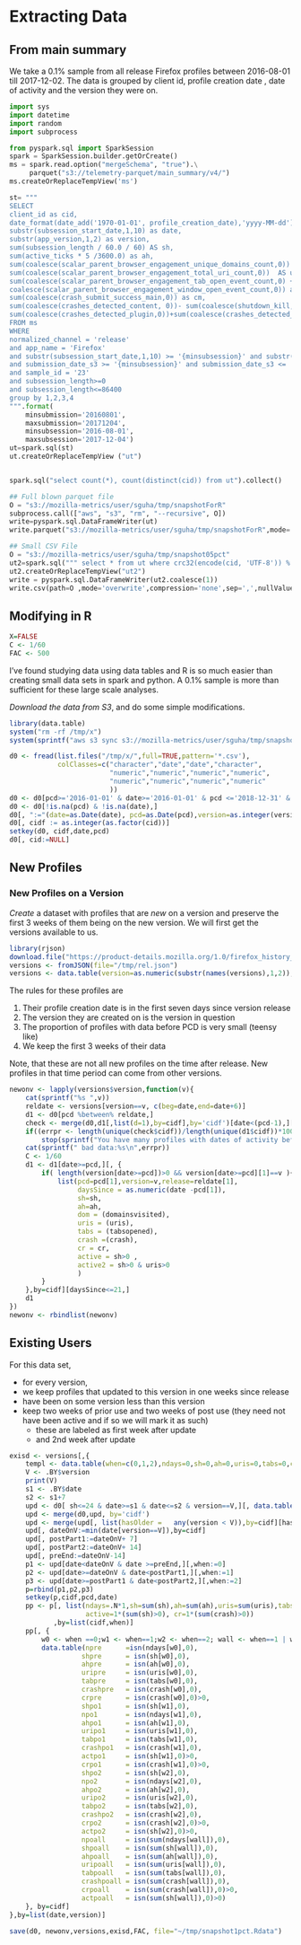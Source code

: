 # Extracting Data

## From main summary


We take  a 0.1% sample from all release Firefox profiles between 2016-08-01 till
2017-12-02. The data is grouped by client id, profile creation date , date of
activity and the version they were on.

```python


import sys
import datetime
import random
import subprocess

from pyspark.sql import SparkSession
spark = SparkSession.builder.getOrCreate()
ms = spark.read.option("mergeSchema", "true").\
     parquet("s3://telemetry-parquet/main_summary/v4/")
ms.createOrReplaceTempView('ms')

st= """
SELECT
client_id as cid,
date_format(date_add('1970-01-01', profile_creation_date),'yyyy-MM-dd') as pcd,
substr(subsession_start_date,1,10) as date,
substr(app_version,1,2) as version,
sum(subsession_length / 60.0 / 60) AS sh,
sum(active_ticks * 5 /3600.0) as ah,
sum(coalesce(scalar_parent_browser_engagement_unique_domains_count,0))  as domainsvisited,
sum(coalesce(scalar_parent_browser_engagement_total_uri_count,0))  AS uris,
sum(coalesce(scalar_parent_browser_engagement_tab_open_event_count,0) +
coalesce(scalar_parent_browser_engagement_window_open_event_count,0)) as tabsopened,
sum(coalesce(crash_submit_success_main,0)) as cm,
sum(coalesce(crashes_detected_content, 0))- sum(coalesce(shutdown_kill,0)) as cc,
sum(coalesce(crashes_detected_plugin,0))+sum(coalesce(crashes_detected_gmplugin,0)) as cp
FROM ms
WHERE
normalized_channel = 'release'
and app_name = 'Firefox'
and substr(subsession_start_date,1,10) >= '{minsubsession}' and substr(subsession_start_date,1,10)<='{maxsubsession}'
and submission_date_s3 >= '{minsubsession}' and submission_date_s3 <= '{maxsubmission}'
and sample_id = '23'
and subsession_length>=0
and subsession_length<=86400
group by 1,2,3,4
""".format(
    minsubmission='20160801',
    maxsubmission='20171204',
    minsubsession='2016-08-01',
    maxsubsession='2017-12-04')
ut=spark.sql(st)
ut.createOrReplaceTempView ("ut")


spark.sql("select count(*), count(distinct(cid)) from ut").collect()

## Full blown parquet file
O = "s3://mozilla-metrics/user/sguha/tmp/snapshotForR"
subprocess.call(["aws", "s3", "rm", "--recursive", O])
write=pyspark.sql.DataFrameWriter(ut)
write.parquet("s3://mozilla-metrics/user/sguha/tmp/snapshotForR",mode='overwrite')

## Small CSV File
O = "s3://mozilla-metrics/user/sguha/tmp/snapshot05pct"
ut2=spark.sql(""" select * from ut where crc32(encode(cid, 'UTF-8')) % 1000 < 500""")
ut2.createOrReplaceTempView("ut2")
write = pyspark.sql.DataFrameWriter(ut2.coalesce(1))
write.csv(path=O ,mode='overwrite',compression='none',sep=',',nullValue='NA',header=True)

```


## Modifying in R 

```r
X=FALSE
C <- 1/60
FAC <- 500
```

I've found studying data using data tables and R is so much easier than creating
small data sets in spark and python. A 0.1% sample is more than sufficient for
these large scale analyses.


*Download the data from S3*, and do some simple modifications. 

```r
library(data.table)
system("rm -rf /tmp/x")
system(sprintf("aws s3 sync s3://mozilla-metrics/user/sguha/tmp/snapshot1pct/ /tmp/x"))
```

```r
d0 <- fread(list.files("/tmp/x/",full=TRUE,pattern='*.csv'),
            colClasses=c("character","date","date","character",
                         "numeric","numeric","numeric","numeric",
                         "numeric","numeric","numeric","numeric"
                         ))
d0 <- d0[pcd>='2016-01-01' & date>='2016-01-01' & pcd <='2018-12-31' & date<='2018-12-31',]
d0 <- d0[!is.na(pcd) & !is.na(date),]
d0[, ":="(date=as.Date(date), pcd=as.Date(pcd),version=as.integer(version),crash=cm+cc, cr=(cm+cc)>0)]
d0[, cidf := as.integer(as.factor(cid))]
setkey(d0, cidf,date,pcd)
d0[, cid:=NULL]
```

## New Profiles

### New Profiles on a Version

*Create* a dataset with profiles that are *new* on a version and preserve the
first 3 weeks of them being on the new version. We will first get the versions
available to us. 

```r
library(rjson)
download.file("https://product-details.mozilla.org/1.0/firefox_history_major_releases.json","/tmp/rel.json")
versions <- fromJSON(file="/tmp/rel.json")
versions <- data.table(version=as.numeric(substr(names(versions),1,2)), date=as.Date(unlist(versions)))[version>=49,]
```

The rules for these profiles are

1. Their profile creation date is in the first seven days since version release
2. The version they are created on is the version in question
2. The proportion of profiles with data before PCD is very small (teensy like)
3. We keep the first 3 weeks of their data

Note, that these are not all new profiles on the time after release. New
profiles in that time period can come from other versions.

```r
newonv <- lapply(versions$version,function(v){
    cat(sprintf("%s ",v))
    reldate <- versions[version==v, c(beg=date,end=date+6)]
    d1 <- d0[pcd %between% reldate,]
    check <- merge(d0,d1[,list(d=1),by=cidf],by='cidf')[date<(pcd-1),][, list(date,pcd) ,by=cidf]
    if((errpr <- length(unique(check$cidf))/length(unique(d1$cidf))*100)>0.5)
        stop(sprintf("You have many profiles with dates of activity before the profile creation date: %s",errpr))
    cat(sprintf(" bad data:%s\n",errpr))
    C <- 1/60
    d1 <- d1[date>=pcd,][, {
        if( length(version[date>=pcd])>0 && version[date>=pcd][1]==v ){
            list(pcd=pcd[1],version=v,release=reldate[1],
                 daysSince = as.numeric(date -pcd[1]),
                 sh=sh,
                 ah=ah,
                 dom = (domainsvisited),
                 uris = (uris),
                 tabs = (tabsopened),
                 crash =(crash),
                 cr = cr,
                 active = sh>0 ,
                 active2 = sh>0 & uris>0
                 )
        }
    },by=cidf][daysSince<=21,]
    d1
}) 
newonv <- rbindlist(newonv)
```

## Existing Users

For this data set, 

- for every version, 
- we keep profiles that updated to this version in one  weeks since release 
- have been on some version less than this version
- keep two weeks of prior use and two weeks of post use (they need not have been
  active and if so we will mark it as such)
  - these are labeled as first week after update
  - and 2nd week after update


```r
exisd <- versions[,{
    templ <- data.table(when=c(0,1,2),ndays=0,sh=0,ah=0,uris=0,tabs=0,crash=0,active=0,cr=0)
    V <- .BY$version
    print(V)
    s1 <- .BY$date
    s2 <- s1+7
    upd <- d0[ sh<=24 & date>=s1 & date<=s2 & version==V,][, data.table(cidf=unique(cidf))]
    upd <- merge(d0,upd, by='cidf')
    upd <- merge(upd[, list(hasOlder =   any(version < V)),by=cidf][hasOlder==TRUE,list(cidf)],upd,by='cidf')
    upd[, dateOnV:=min(date[version==V]),by=cidf]
    upd[, postPart1:=dateOnV+ 7]
    upd[, postPart2:=dateOnV+ 14]
    upd[, preEnd:=dateOnV-14]
    p1 <- upd[date<dateOnV & date >=preEnd,][,when:=0]
    p2 <- upd[date>=dateOnV & date<postPart1,][,when:=1]
    p3 <- upd[date>=postPart1 & date<postPart2,][,when:=2]
    p=rbind(p1,p2,p3)
    setkey(p,cidf,pcd,date)
    pp <- p[, list(ndays=.N*1,sh=sum(sh),ah=sum(ah),uris=sum(uris),tabs=sum(tabsopened),crash=sum(crash),
                   active=1*(sum(sh)>0), cr=1*(sum(crash)>0))
           ,by=list(cidf,when)]
    pp[, {
        w0 <- when ==0;w1 <- when==1;w2 <- when==2; wall <- when==1 | when==2
        data.table(npre      =isn(ndays[w0],0),
                  shpre      = isn(sh[w0],0),
                  ahpre      = isn(ah[w0],0),
                  uripre     = isn(uris[w0],0),
                  tabpre     = isn(tabs[w0],0),
                  crashpre   = isn(crash[w0],0),
                  crpre      = isn(crash[w0],0)>0,
                  shpo1      = isn(sh[w1],0),
                  npo1       = isn(ndays[w1],0),
                  ahpo1      = isn(ah[w1],0),
                  uripo1     = isn(uris[w1],0),
                  tabpo1     = isn(tabs[w1],0),
                  crashpo1   = isn(crash[w1],0),
                  actpo1     = isn(sh[w1],0)>0,
                  crpo1      = isn(crash[w1],0)>0,
                  shpo2      = isn(sh[w2],0),
                  npo2       = isn(ndays[w2],0),
                  ahpo2      = isn(ah[w2],0),
                  uripo2     = isn(uris[w2],0),
                  tabpo2     = isn(tabs[w2],0),
                  crashpo2   = isn(crash[w2],0),
                  crpo2      = isn(crash[w2],0)>0,
                  actpo2     = isn(sh[w2],0)>0,
                  npoall     = isn(sum(ndays[wall]),0),
                  shpoall    = isn(sum(sh[wall]),0),
                  ahpoall    = isn(sum(ah[wall]),0),
                  uripoall   = isn(sum(uris[wall]),0),
                  tabpoall   = isn(sum(tabs[wall]),0),
                  crashpoall = isn(sum(crash[wall]),0),
                  crpoall    = isn(sum(crash[wall]),0)>0,
                  actpoall   = isn(sum(sh[wall]),0)>0)
    }, by=cidf]
},by=list(date,version)]

```


```r
save(d0, newonv,versions,exisd,FAC, file="~/tmp/snapshot1pct.Rdata")
```
